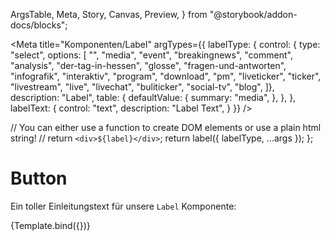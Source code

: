   ArgsTable,
  Meta,
  Story,
  Canvas,
  Preview,
} from "@storybook/addon-docs/blocks";


<Meta
  title="Komponenten/Label"
  argTypes={{
    labelType: {
      control: { type: "select", options: 
        [ 
          "",
          "media",
          "event",
          "breakingnews",
          "comment",
          "analysis",
          "der-tag-in-hessen",
          "glosse",
          "fragen-und-antworten",
          "infografik",
          "interaktiv",
          "program",
          "download",
          "pm",
          "liveticker",
          "ticker",
          "livestream",
          "live",
          "livechat",
          "buliticker",
          "social-tv",
          "blog",
        ]},
      description: "Label",
      table: {
        defaultValue: {
          summary: "media",
        },
      },
    },
    labelText: {
      control: "text",
      description: "Label Text",
    }
  }}
/>

  // You can either use a function to create DOM elements or use a plain html string!
  // return `<div>${label}</div>`;
  return label({ labelType, ...args });
};

# Button

Ein toller Einleitungstext für unsere `Label` Komponente:

<Preview withToolbar>
  <Story
    name="Media"
    args={{
      labelType: "media",
      labelText: "Media"
    }}
  >
    {Template.bind({})}
  </Story>
</Preview>

<ArgsTable story="Ticker" />
